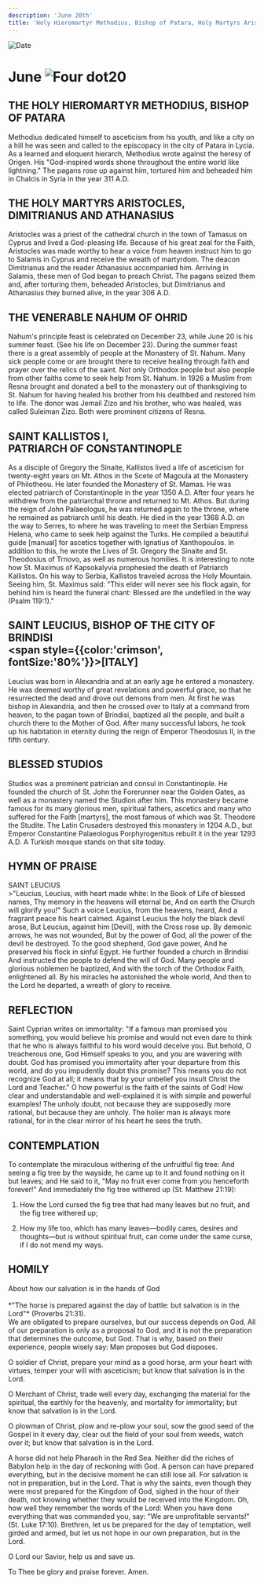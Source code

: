 ```yaml
---
description: 'June 20th'
title: 'Holy Hieromartyr Methodius, Bishop of Patara, Holy Martyrs Aristocles, Dimitrianus and Athanasius'
---
```


<RunningHead />
<Image src="/title-imprint.png" height={68} width={50} alt="Date" className="title-imprint"/>

# <div id="date">June <Image className="four-dot" src="/four-dot.png" height={15} width={15} alt="Four dot" />20</div>

## THE HOLY HIEROMARTYR METHODIUS, BISHOP OF PATARA

Methodius dedicated himself to asceticism from his youth, and like a city on a hill he was seen and called to the episcopacy in the city of Patara in Lycia. As a learned and eloquent hierarch, Methodius wrote against the heresy of Origen. His "God-inspired words shone throughout the entire world like lightning." The pagans rose up against him, tortured him and beheaded him in Chalcis in Syria in the year 311 A.D.

## THE HOLY MARTYRS ARISTOCLES, DIMITRIANUS AND ATHANASIUS

Aristocles was a priest of the cathedral church in the town of Tamasus on Cyprus and lived a God-pleasing life. Because of his great zeal for the Faith, Aristocles was made worthy to hear a voice from heaven instruct him to go to Salamis in Cyprus and receive the wreath of martyrdom. The deacon Dimitrianus and the reader Athanasius accompanied him. Arriving in Salamis, these men of God began to preach Christ. The pagans seized them and, after torturing them, beheaded Aristocles, but Dimitrianus and Athanasius they burned alive, in the year 306 A.D.

## THE VENERABLE NAHUM OF OHRID

Nahum's principle feast is celebrated on December 23, while June 20 is his summer feast. (See his life on December 23). During the summer feast there is a great assembly of people at the Monastery of St. Nahum. Many sick people come or are brought there to receive healing through faith and prayer over the relics of the saint. Not only Orthodox people but also people from other faiths come to seek help from St. Nahum. In 1926 a Muslim from Resna brought and donated a bell to the monastery out of thanksgiving to St. Nahum for having healed his brother from his deathbed and restored him to life. The donor was Jemail Zizo and his brother, who was healed, was called Suleiman Zizo. Both were prominent citizens of Resna.

## SAINT KALLISTOS I,<br />PATRIARCH OF CONSTANTINOPLE

As a disciple of Gregory the Sinaite, Kallistos lived a life of asceticism for twenty-eight years on Mt. Athos in the Scete of Magoula at the Monastery of Philotheou. He later founded the Monastery of St. Mamas. He was elected patriarch of Constantinople in the year 1350 A.D. After four years he withdrew from the patriarchal throne and returned to Mt. Athos. But during the reign of John Palaeologus, he was returned again to the throne, where he remained as patriarch until his death. He died in the year 1368 A.D. on the way to Serres, to where he was traveling to meet the Serbian Empress Helena, who came to seek help against the Turks. He compiled a beautiful guide [manual] for ascetics together with Ignatius of Xanthopoulos. In addition to this, he wrote the Lives of St. Gregory the Sinaite and St. Theodosius of Trnovo, as well as numerous homilies. It is interesting to note how St. Maximus of Kapsokalyvia prophesied the death of Patriarch Kallistos. On his way to Serbia, Kallistos traveled across the Holy Mountain. Seeing him, St. Maximus said: "This elder will never see his flock again, for behind him is heard the funeral chant: Blessed are the undefiled in the way (Psalm 119:1)."

## SAINT LEUCIUS, BISHOP OF THE CITY OF BRINDISI <br /><span style={{color:'crimson', fontSize:'80%'}}>[ITALY]</span>

Leucius was born in Alexandria and at an early age he entered a monastery. He was deemed worthy of great revelations and powerful grace, so that he resurrected the dead and drove out demons from men. At first he was bishop in Alexandria, and then he crossed over to Italy at a command from heaven, to the pagan town of Brindisi, baptized all the people, and built a church there to the Mother of God. After many successful labors, he took up his habitation in eternity during the reign of Emperor Theodosius II, in the fifth century.

## BLESSED STUDIOS

Studios was a prominent patrician and consul in Constantinople. He founded the church of St. John the Forerunner near the Golden Gates, as well as a monastery named the Studion after him. This monastery became famous for its many glorious men, spiritual fathers, ascetics and many who suffered for the Faith [martyrs], the most famous of which was St. Theodore the Studite. The Latin Crusaders destroyed this monastery in 1204 A.D., but Emperor Constantine Palaeologus Porphyrogenitus rebuilt it in the year 1293 A.D. A Turkish mosque stands on that site today.


## HYMN OF PRAISE
<div style={{textAlign:'center', color:'crimson', fontWeight:'bold'}}>
SAINT LEUCIUS
</div>
>"Leucius, Leucius, with heart made white:  
In the Book of Life of blessed names,  
Thy memory in the heavens will eternal be,  
And on earth the Church will glorify you!"  
Such a voice Leucius, from the heavens, heard,  
And a fragrant peace his heart calmed.  
Against Leucius the holy the black devil arose,  
But Leucius, against him [Devil], with the Cross rose up.  
By demonic arrows, he was not wounded,  
But by the power of God, all the power of the devil he destroyed.  
To the good shepherd, God gave power,  
And he preserved his flock in sinful Egypt.  
He further founded a church in Brindisi  
And instructed the people to defend the will of God.  
Many people and glorious noblemen he baptized,  
And with the torch of the Orthodox Faith, enlightened all.  
By his miracles he astonished the whole world,  
And then to the Lord he departed, a wreath of glory to receive.  

## REFLECTION

Saint Cyprian writes on immortality: "If a famous man promised you something, you would believe his promise and would not even dare to think that he who is always faithful to his word would deceive you. But behold, O treacherous one, God Himself speaks to you, and you are wavering with doubt. God has promised you immortality after your departure from this world, and do you impudently doubt this promise? This means you do not recognize God at all; it means that by your unbelief you insult Christ the Lord and Teacher." O how powerful is the faith of the saints of God! How clear and understandable and well-explained it is with simple and powerful examples! The unholy doubt, not because they are supposedly more rational, but because they are unholy. The holier man is always more rational, for in the clear mirror of his heart he sees the truth.

## CONTEMPLATION

To contemplate the miraculous withering of the unfruitful fig tree: And seeing a fig tree by the wayside, he came up to it and found nothing on it but leaves; and He said to it, "May no fruit ever come from you henceforth forever!" And immediately the fig tree withered up (St. Matthew 21:19):

1. How the Lord cursed the fig tree that had many leaves but no fruit, and the fig tree withered up;

2. How my life too, which has many leaves—bodily cares, desires and thoughts—but is without spiritual fruit, can come under the same curse, if I do not mend my ways.


## HOMILY
<div style={{textAlign:'center', color:'crimson', fontWeight:'bold'}}>
About how our salvation is in the hands of God
</div>
<br />
<div style={{textAlign:'right'}}>
*"The horse is prepared against the day of battle: but salvation is in the Lord"* (Proverbs 21:31).
</div>
We are obligated to prepare ourselves, but our success depends on God. All of our preparation is only as a proposal to God, and it is not the preparation that determines the outcome, but God. That is why, based on their experience, people wisely say: Man proposes but God disposes.

O soldier of Christ, prepare your mind as a good horse, arm your heart with virtues, temper your will with asceticism; but know that salvation is in the Lord.

O Merchant of Christ, trade well every day, exchanging the material for the spiritual, the earthly for the heavenly, and mortality for immortality; but know that salvation is in the Lord.

O plowman of Christ, plow and re-plow your soul, sow the good seed of the Gospel in it every day, clear out the field of your soul from weeds, watch over it; but know that salvation is in the Lord.

A horse did not help Pharaoh in the Red Sea. Neither did the riches of Babylon help in the day of reckoning with God. A person can have prepared everything, but in the decisive moment he can still lose all. For salvation is not in preparation, but in the Lord. That is why the saints, even though they were most prepared for the Kingdom of God, sighed in the hour of their death, not knowing whether they would be received into the Kingdom. Oh, how well they remember the words of the Lord: When you have done everything that was commanded you, say: "We are unprofitable servants!" (St. Luke 17:10). Brethren, let us be prepared for the day of temptation, well girded and armed, but let us not hope in our own preparation, but in the Lord.

O Lord our Savior, help us and save us.

To Thee be glory and praise forever. Amen.